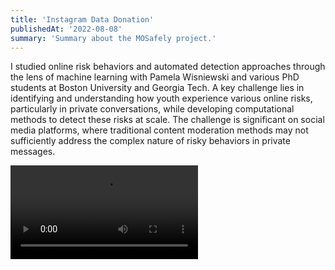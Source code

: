 ```yaml
---
title: 'Instagram Data Donation'
publishedAt: '2022-08-08'
summary: 'Summary about the MOSafely project.'
---
```


I studied online risk behaviors and automated detection approaches through the lens of machine learning with Pamela Wisniewski and various PhD students at Boston University and Georgia Tech. A key challenge lies in identifying and understanding how youth experience various online risks, particularly in private conversations, while developing computational methods to detect these risks at scale. The challenge is significant on social media platforms, where traditional content moderation methods may not sufficiently address the complex nature of risky behaviors in private messages.

<Video src="/igdd/igdd_presentation.mp4" />

## Current State of Risk Detection Research

Our systematic review of cyberbullying detection algorithms revealed significant gaps in how researchers approach online risk detection. Most existing detection systems rely heavily on performance metrics without adequately considering the human elements of online risks. We found that while 82.1% of studies incorporated some form of aggression or hostility detection, only 44.6% believed the repetitive nature of harassment, and just 37.5% accounted for power imbalances between perpetrators and victims. This disconnect between theoretical understanding of online risks and computational approaches has led to detection systems that may achieve high accuracy scores but fail to capture the nuanced nature of real-world risk behaviors.

The annotation and evaluation methods used in existing research also showed concerning trends. Over 78% of studies relied on external annotators or crowd workers to label training data, with only 12.5% involving domain experts and even fewer incorporating feedback from youth. This approach to ground truth development often failed to capture the subjective nature of online risks and the varying perspectives of different stakeholders involved in risk incidents.

## Human-Centered Detection Challenges

Through our analysis, we identified critical gaps in how detection systems incorporate human perspectives and experiences. Most existing research (80.4%) did not speculate about or evaluate how their detection models would be utilized in real-life scenarios. This lack of consideration for practical application and human impact suggests a significant disconnect between technical development and real-world needs.

<Image 
  src="/igdd/lit_review.png"
  alt=""
  width={800}
  height={600}
  caption="The boxes display the number of papers examined and retained during each search iteration, with the number of retained papers and the final total of examined papers highlighted in bold."
/>

We also found that when researchers considered stakeholder perspectives, they often focused narrowly on platform moderators or adult observers rather than the youth who experienced these risks. Only 3.6% of studies explicitly considered how their detection systems might support victims of online harassment, and very few papers discussed potential negative consequences or unintended impacts of automated detection systems on user behavior and platform dynamics.

## Instagram Data Donation System

To address the gaps identified in existing research, we developed the Instagram Data Donation (IGDD) system—a novel approach to collecting and analyzing private social media data while maintaining youth agency and privacy. We recruited participants aged 13-21 with active Instagram accounts who experienced at least two uncomfortable or unsafe interactions. This approach directly addressed the limitation of previous research that relied primarily on public data or adult interpretations of youth experiences.

The system enabled participants to download their Instagram data, including private direct messages, and upload it through a secure web-based platform. Participants flagged conversations that made them uncomfortable or unsafe, providing ground truth labels based on their lived experiences. This self-annotation approach captured nuanced aspects of risk that external annotators might miss, such as context-dependent harassment or subtle forms of manipulation.

## Technical Implementation and Security

The IGDD system was built using a comprehensive technical stack designed to ensure data security and user privacy. For AWS infrastructure, we made use of:

- RDS for secure database storage
- EC2 for system components and backend processing
- S3 for encrypted data storage
- Lambda for automated data processing
- SES for automated communication

As for the security measures, the team made sure to:
- All data transitions were encrypted using SSL
- Database encryption at rest and in transit
- Secure user authentication and access controls
- Regular security audits and vulnerability assessments

The system processed and analyzed multiple media files, including personal media files (images, videos, GIFs), Instagram platform media, and external media URLs and links. To ensure data quality and participant authenticity, we implemented extensive verification processes that incorporated comprehensive quality checks of uploaded data, verification of participant eligibility and engagement, and multiple stages of data validation.

<Image 
  src="/igdd/igdd_system.png"
  alt=""
  width={800}
  height={600}
  caption="Instagram Data Donation system architecture showing the flow from user data submission through AWS cloud processing and storage to the conversation flagging interface."
/>

## Methodological Approach and Results

Our methodology carefully balanced research needs with ethical considerations and the well-being of participants. The study design incorporated a comprehensive risk categorization framework that allowed participants to flag conversations across multiple dimensions of concern. These categories included nudity and pornographic content, sexual messages or solicitations, harassment and threats, hate speech, violence or threats of violence, promotion of illegal activities, and content related to self-injury. This framework enabled participants to accurately describe their uncomfortable or unsafe experiences while providing structured data for analysis.

To ensure the validity and reliability of our data collection, we implemented strict verification procedures throughout the study. These procedures included time-based checks to identify unrealistic response patterns, multiple attention verification questions embedded within the surveys, cross-validation of participant responses for consistency, and a thorough quality assessment of the uploaded Instagram data files. This multi-layered verification approach helped maintain data integrity while respecting participant privacy and agency. As a result, we successfully collected data from 100 verified participants representing a diverse range of demographic backgrounds.

<Image 
  src="/igdd/igdd_ui.png"
  alt=""
  width={800}
  height={600}
  caption="IGDD interface showing the conversation selection panel (left), risk level and type categorization options (center), and additional contextual information collection (right) for participant risk flagging."
/>

Analysis of the collected data revealed several significant patterns in how youth experience and navigate online risks. Notably, 13.13% of conversations (1,452 out of 11,062) were flagged as unsafe by participants. A behavioral pattern showed that participants were more likely to disengage from conversations they perceived as dangerous, suggesting an active risk management strategy among youth. We also observed distinct differences in risk patterns between public and private content, highlighting the importance of analyzing private messages to understand online risks fully. Moreover, participants often used screenshots as documentation when seeking support from friends, indicating the importance of peer support networks in managing online risks. These findings particularly emphasized the importance of incorporating youth perspectives in research design and risk detection systems, as their lived experiences often revealed nuanced patterns that traditional detection approaches might miss.

## Aside: Testing Text Summarization Models

While processing the large volume of conversation data from our Instagram study, a key challenge emerged around efficiently analyzing message content while preserving crucial contextual information about risk behaviors. This challenge led to an independent investigation comparing two leading text summarization algorithms, TextRank and LexRank, for their effectiveness in processing social media conversations.

The study evaluated how well each algorithm could identify key sentences that signal risk while reducing the overall volume of text requiring manual review. We tested these approaches on a subset of 20 conversations from our dataset, with 10 containing unsafe content and 10 containing safe interactions. Our analysis revealed that both algorithms could effectively extract sentences containing keywords indicating whether a conversation was safe or dangerous. Particularly interesting was the finding that the summary outputs often contained contextual indicators of risk that simple keyword filtering approaches might miss.

<Image 
  src="/igdd/keywords.png"
  alt=""
  width={800}
  height={600}
  caption="A comparative analysis of LexRank and TextRank performance in safe conversation analysis with the graphs illustrating the relationship between the number of sentences processed and keywords detected."
/>

This methodological innovation proved especially valuable when dealing with longer conversation threads, where manual review of every message would be impractical. The summarization techniques enabled more efficient processing of conversation data while maintaining high sensitivity to risk indicators. These findings suggest that incorporating sophisticated text summarization approaches could significantly improve the scalability of risk detection systems while preserving crucial contextual information about how risks manifest in conversations.

## Next Steps and Reflections

Building on all these insights, several critical areas warrant further investigation: developing real-time risk detection methods that preserve privacy and user agency; exploring how risk behaviors and detection needs vary across different social platforms and cultural contexts; designing intervention strategies that support rather than supplant youth coping mechanisms; and conducting longitudinal studies to understand how risk patterns evolve. Vital research examines how automated detection systems might interact with existing social support networks and platform dynamics, ensuring that technical innovations enhance rather than disrupt the ways youth work to keep themselves safe online.

These projects on adolescent online safety reveal the interplay between technological affordances and social dynamics in youth online experiences. While computational methods offer promising approaches for detecting and preventing online risks, our research highlights how these technical solutions must be grounded in understanding young people's lived experiences. The tension between protection and agency emerged as a central theme—youth actively navigate risks online, often developing sophisticated coping strategies that overly protective automated systems might disrupt.

The research also surfaces essential questions about power dynamics in online safety research. Traditional approaches often position youth as subjects to be protected rather than agents who actively shape their online experiences. Our work demonstrates how incorporating youth perspectives improves the technical effectiveness of detection systems and challenges assumptions about how online risks manifest and are managed. The use of screenshots as evidence when seeking peer support, for instance, reveals how youth leverage platform affordances in ways that adult-centric research approaches might overlook.